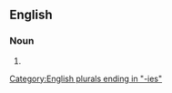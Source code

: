 ==English==

===Noun===
{{head|en|noun form}}

# {{plural of|supernumerary|lang=en}}

[[Category:English plurals ending in "-ies"]]